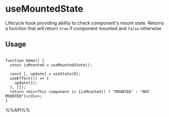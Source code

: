 # useMountedState

Lifecycle hook providing ability to check component's mount state.
Returns a function that will return `true` if component mounted and `false` otherwise


## Usage

```tsx live

function Demo() {
  const isMounted = useMountedState();

  const [, update] = useState(0);
  useEffect(() => {
    update(1);
  }, []);
  return <div>This component is {isMounted() ? "MOUNTED" : "NOT MOUNTED"}</div>;
}

```

%%API%%
